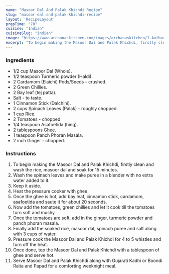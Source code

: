 ---
name: "Masoor Dal And Palak Khichdi Recipe"
slug: "masoor-dal-and-palak-khichdi-recipe"
layout: 'RecipeLayout'
prepTime: "70"
cuisine: "Indian"
cuisineSlug: "indian"
image: "https://www.archanaskitchen.com/images/archanaskitchen/1-Author/ruby_pathak-yahoo.com/Masoor_Palak_Khichdi.jpg"
excerpt: "To begin making the Masoor Dal and Palak Khichdi, firstly clean and wash the rice, masoor dal and soak for 15 minutes"
---

### Ingredients

- 1/2 cup Masoor Dal (Whole).
- 1/2 teaspoon Turmeric powder (Haldi).
- 2 Cardamom (Elaichi) Pods/Seeds - crushed.
- 2 Green Chillies.
- 2 Bay leaf (tej patta).
- Salt - to taste.
- 1 Cinnamon Stick (Dalchini).
- 2 cups Spinach Leaves (Palak) - roughly chopped.
- 1 cup Rice.
- 2 Tomatoes - chopped.
- 1/4 teaspoon Asafoetida (hing).
- 2 tablespoons Ghee.
- 1 teaspoon Panch Phoran Masala.
- 2 inch Ginger - chopped.

### Instructions

1. To begin making the Masoor Dal and Palak Khichdi, firstly clean and wash the rice, masoor dal and soak for 15 minutes.
1. Wash the spinach leaves and make puree in a blender with no extra water added to it.
1. Keep it aside.
1. Heat the pressure cooker with ghee.
1. Once the ghee is hot, add bay leaf, cinnamon stick, cardamom, asafoetida and saute it for about 20 seconds.
1. Now add the tomatoes, green chillies and let it cook till the tomatoes turn soft and mushy.
1. Once the tomatoes are soft, add in the ginger, turmeric powder and panch phoran masala.
1. Finally add the soaked rice, masoor dal, spinach puree and salt along with 3 cups of water.
1. Pressure cook the Masoor Dal and Palak Khichdi for 4 to 5 whistles and turn off the heat.
1. Once done, top the Masoor Dal and Palak Khichdi with a tablespoon of ghee and serve hot.
1. Serve Masoor Dal and Palak Khichdi along with Gujarati Kadhi or Boondi Raita and Papad for a comforting weeknight meal.
